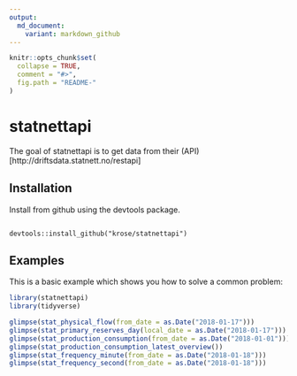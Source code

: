 ```yaml
---
output:
  md_document:
    variant: markdown_github
---
```


<!-- README.md is generated from README.Rmd. Please edit that file -->

```r
knitr::opts_chunk$set(
  collapse = TRUE,
  comment = "#>",
  fig.path = "README-"
)
```

# statnettapi

The goal of statnettapi is to get data from their (API)[http://driftsdata.statnett.no/restapi]

## Installation

Install from github using the devtools package.

```

devtools::install_github("krose/statnettapi")

```

## Examples

This is a basic example which shows you how to solve a common problem:

```r

library(statnettapi)
library(tidyverse)

glimpse(stat_physical_flow(from_date = as.Date("2018-01-17")))
glimpse(stat_primary_reserves_day(local_date = as.Date("2018-01-17")))
glimpse(stat_production_consumption(from_date = as.Date("2018-01-01")))
glimpse(stat_production_consumption_latest_overview())
glimpse(stat_frequency_minute(from_date = as.Date("2018-01-18")))
glimpse(stat_frequency_second(from_date = as.Date("2018-01-18")))

```

